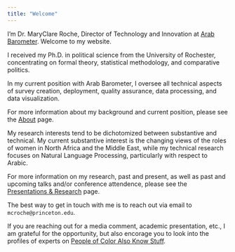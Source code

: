 ```yaml
---
title: "Welcome"
---
```


I'm Dr. MaryClare Roche, Director of Technology and Innovation at [Arab Barometer](https://www.arabbarometer.org/). Welcome to my website.

I received my Ph.D. in political science from the University of Rochester, concentrating on formal theory, statistical methodology, and comparative politics.

In my current position with Arab Barometer, I oversee all technical aspects of survey creation, deployment, quality assurance, data processing, and data visualization.

For more information about my background and current position, please see the [About](about.qmd) page.

My research interests tend to be dichotomized between substantive and technical. My current substantive interest is the changing views of the roles of women in North Africa and the Middle East, while my technical research focuses on Natural Language Processing, particularly with respect to Arabic.

For more information on my research, past and present, as well as past and upcoming talks and/or conference attendence, please see the [Presentations & Research](research.qmd) page.

The best way to get in touch with me is to reach out via email to `mcroche@princeton.edu`.

If you are reaching out for a media comment, academic presentation, etc., I am grateful for the opportunity, but also encorage you to look into the profiles of experts on [People of Color Also Know Stuff](https://sites.google.com/view/pocexperts/find-poc-experts).
